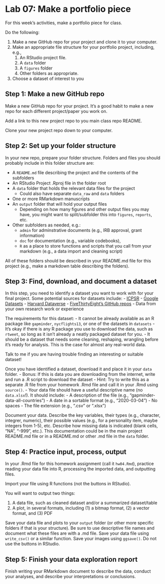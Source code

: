 # Lab 07: Make a portfolio piece

For this week's activities, make a portfolio piece for class.

Do the following:

1. Make a new GitHub repo for your project and clone it to your computer.
2. Make an appropriate file structure for your portfolio project, including, e.g., 
    1. An RStudio project file.
    2. A `data` folder
    3. A `figures` folder
    4. Other folders as appropriate.
3. Choose a dataset of interest to you 

## Step 1: Make a new GitHub repo

Make a new GitHub repo for your project. 
It's a good habit to make a new repo for each different project/paper you work on.

Add a link to this new project repo to you main class repo README.

Clone your new project repo down to your computer. 

## Step 2: Set up your folder structure

In your new repo, prepare your folder structure. 
Folders and files you should probably include in this folder structure are:
  
  - A `README.md` file describing the project and the contents of the subfolders
  - An RStudio Project .Rproj file in the folder root
  - A `data` folder that holds the relevant data files for the project
    - Could also have separate `data_raw` and `data` folders
  - One or more RMarkdown manuscripts
  - An `output` folder that will hold your output files
    - Depending on how many figures and other output files you may have, 
      you might want to split/subfolder this into `figures`, `reports`, etc.
  - Other subfolders as needed, e.g.:
    - `admin` for adminstrative documents (e.g., IRB approval, grant information)
    - `doc` for documentation (e.g., variable codebooks), 
    - `R` as a place to store functions and scripts that you call from your markdown (e.g., a data import and cleaning script)
      
All of these folders should be described in your README.md file for this project (e.g., make a markdown table describing the folders).

## Step 3: Find, download, and document a dataset

In this step, you need to identify a dataset you want to work with for your final project. 
Some potential sources for datasets include:
  - [ICPSR](https://www.icpsr.umich.edu/icpsrweb/)
  - [Google Datasets](https://www.blog.google/products/search/discovering-millions-datasets-web/)
  - [Harvard Dataverse](https://dataverse.harvard.edu/)
  - [FiveThirtyEight's GitHub repos](https://github.com/fivethirtyeight/data)
  - Data from your own research work or experience
  
The requirements for this dataset:
  - It cannot be already available as an R package like `gapminder`, `nycflights13`, or one of the datasets in `datasets`
    - It's okay if there is any R package you use to download the data, such as
      `rtweet`, so long as it isn't already a neatly packaged dataset for you.
  - It should be a dataset that needs some cleaning, reshaping, wrangling before it's ready for analysis. 
    This is the case for almost any real-world data.
  
Talk to me if you are having trouble finding an interesting or suitable dataset!

Once you have identified a dataset, download it and place it in your `data` folder.
  - Bonus: If this is data you are downloading from the internet, write and run a .R script to download the dataset
    - Hint: Try to write this as a separate .R file from your homework .Rmd file
      and call it in your .Rmd using `source()`.
  - Your data file should have a useful descriptive name (no `data.xlsx`!). 
    It should include:
    - A description of the file (e.g., "gapminder-data-all-countries")
    - A date in a sortable format (e.g., "2020-03-04")
    - No spaces
    - The file extension (e.g., ".csv" or ".xlsx")
    
Document your data. 
Describe the key variables, their types (e.g., character, integrer, numeric), their possible values (e.g., for a personality item, maybe integers from 1-5), etc. 
Describe how missing data is indicated (blank cells, "NA", "-999", etc.). 
This documentation could be in the main project README.md file or in a README.md or other .md file in the `data` folder.


## Step 4: Practice input, process, output

In your .Rmd file for this homework assignment (call it `hw04.Rmd`), practice reading your data file into R, processing the imported data, and outputting files.

Import your file using R functions (not the buttons in RStudio). 

You will want to output two things:

  1. A data file, such as cleaned dataset and/or a summarized dataset/table
  2. A plot, in several formats, including (1) a bitmap format, (2) a vector format, and (3) PDF

Save your data file and plots to your `output` folder (or other more specific folders if that is your structure). 
Be sure to use descriptive file names and document what these files are with a .md file.
Save your data file using `write_csv()` or a similar function. 
Save your images using `ggsave()`. 
Do not use the buttons in RStudio.

## Step 5: Finish your data exploration report

Finish writing your RMarkdown document to describe the data, 
conduct your analyses, and describe your interpretations or conclusions.

